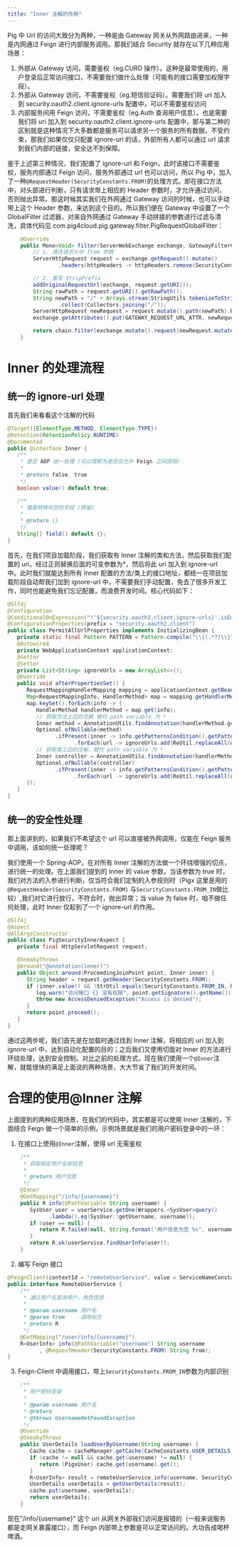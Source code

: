 ```yaml
---
title: "Inner 注解的作用"
---
```


Pig 中 Url 的访问大致分为两种，一种是由 Gateway 网关从外网路由进来，一种是内网通过 Feign 进行内部服务调用。那我们结合 Security 就存在以下几种应用场景：



1. 外部从 Gateway 访问，需要鉴权（eg.CURD 操作）。这种是最常使用的，用户登录后正常访问接口，不需要我们做什么处理（可能有的接口需要加权限字段）。
2. 外部从 Gateway 访问，不需要鉴权（eg.短信验证码）。需要我们将 uri 加入到 security.oauth2.client.ignore-urls 配置中，可以不需要鉴权访问
3. 内部服务间用 Feign 访问，不需要鉴权（eg.Auth 查询用户信息）。也是需要我们将 uri 加入到 security.oauth2.client.ignore-urls 配置中，那与第二种的区别就是这种情况下大多数都是服务可以请求另一个服务的所有数据，不受约束，那我们如果仅仅只配置 ignore-url 的话，外部所有人都可以通过 url 请求到我们内部的链接，安全达不到保障。



鉴于上述第三种情况，我们配置了 ignore-url 和 Feign，此时该接口不需要鉴权，服务内部通过 Feign 访问，服务外部通过 url 也可以访问，所以 Pig 中，加入了一种`@RequestHeader(SecurityConstants.FROM)`的处理方式。即在接口方法中，对头部进行判断，只有请求带上相应的 Header 参数时，才允许通过访问，否则抛出异常。那这时候其实我们在外网通过 Gateway 访问的时候，也可以手动带上这个 Header 参数，来达到这个目的。所以我们便在 Gateway 中设置了一个 GlobalFilter 过滤器，对来自外网通过 Gateway 手动拼接的参数进行过滤与清洗，具体代码见 com.pig4cloud.pig.gateway.filter.PigRequestGlobalFilter：

```java
	@Override
	public Mono<Void> filter(ServerWebExchange exchange, GatewayFilterChain chain) {
		// 1. 清洗请求头中 from 参数
		ServerHttpRequest request = exchange.getRequest().mutate()
				.headers(httpHeaders -> httpHeaders.remove(SecurityConstants.FROM)).build();

		// 2. 重写 StripPrefix
		addOriginalRequestUrl(exchange, request.getURI());
		String rawPath = request.getURI().getRawPath();
		String newPath = "/" + Arrays.stream(StringUtils.tokenizeToStringArray(rawPath, "/")).skip(1L)
				.collect(Collectors.joining("/"));
		ServerHttpRequest newRequest = request.mutate().path(newPath).build();
		exchange.getAttributes().put(GATEWAY_REQUEST_URL_ATTR, newRequest.getURI());

		return chain.filter(exchange.mutate().request(newRequest.mutate().build()).build());
	}
```



# Inner 的处理流程


## 统一的 ignore-url 处理


首先我们来看看这个注解的代码



```java
@Target({ElementType.METHOD, ElementType.TYPE})
@Retention(RetentionPolicy.RUNTIME)
@Documented
public @interface Inner {
   /**
    * 是否 AOP 统一处理 (可以理解为是否仅允许 Feign 之间调用)
    *
    * @return false, true
    */
   boolean value() default true;

   /**
    * 需要特殊判空的字段 (预留)
    *
    * @return {}
    */
   String[] field() default {};
}
```



首先，在我们项目加载阶段，我们获取有 Inner 注解的类和方法，然后获取我们配置的 uri，经过正则替换后面的可变参数为*，然后将此 uri 加入到 ignore-url 中。此时我们就能达到所有 Inner 配置的方法/类上的接口地址，都统一在项目加载阶段自动帮我们加到 ignore-url 中，不需要我们手动配置，免去了很多开发工作，同时也能避免我们忘记配置，而浪费开发时间。核心代码如下：



```java
@Slf4j
@Configuration
@ConditionalOnExpression("!'${security.oauth2.client.ignore-urls}'.isEmpty()")
@ConfigurationProperties(prefix = "security.oauth2.client")
public class PermitAllUrlProperties implements InitializingBean {
   private static final Pattern PATTERN = Pattern.compile("\\{(.*?)\\}");
   @Autowired
   private WebApplicationContext applicationContext;
   @Getter
   @Setter
   private List<String> ignoreUrls = new ArrayList<>();
   @Override
   public void afterPropertiesSet() {
      RequestMappingHandlerMapping mapping = applicationContext.getBean(RequestMappingHandlerMapping.class);
      Map<RequestMappingInfo, HandlerMethod> map = mapping.getHandlerMethods();
      map.keySet().forEach(info -> {
         HandlerMethod handlerMethod = map.get(info);
         // 获取方法上边的注解 替代 path variable 为 *
         Inner method = AnnotationUtils.findAnnotation(handlerMethod.getMethod(), Inner.class);
         Optional.ofNullable(method)
               .ifPresent(inner -> info.getPatternsCondition().getPatterns()
                     .forEach(url -> ignoreUrls.add(ReUtil.replaceAll(url, PATTERN, StringPool.ASTERISK))));
         // 获取类上边的注解，替代 path variable 为 *
         Inner controller = AnnotationUtils.findAnnotation(handlerMethod.getBeanType(), Inner.class);
         Optional.ofNullable(controller)
               .ifPresent(inner -> info.getPatternsCondition().getPatterns()
                     .forEach(url -> ignoreUrls.add(ReUtil.replaceAll(url, PATTERN, StringPool.ASTERISK))));
      });
   }
}
```



## 统一的安全性处理


那上面讲到的，如果我们不希望这个 url 可以直接被外网调用，仅能在 Feign 服务中调用，该如何统一处理呢？



我们使用一个 Spring-AOP，在对所有 Inner 注解的方法做一个环绕增强的切点，进行统一的处理。在上面我们提到的 Inner 的 value 参数，当该参数为 true 时，我们对方法的入参进行判断，仅当符合我们定制的入参规则时（Pigx 这里是用的`@RequestHeader(SecurityConstants.FROM)` 与`SecurityConstants.FROM_IN`做比较）,我们对它进行放行，不符合时，抛出异常；当 value 为 false 时，咱不做任何处理，此时 Inner 仅起到了一个 ignore-url 的作用。



```java
@Slf4j
@Aspect
@AllArgsConstructor
public class PigSecurityInnerAspect {
   private final HttpServletRequest request;

   @SneakyThrows
   @Around("@annotation(inner)")
   public Object around(ProceedingJoinPoint point, Inner inner) {
      String header = request.getHeader(SecurityConstants.FROM);
      if (inner.value() && !StrUtil.equals(SecurityConstants.FROM_IN, header)) {
         log.warn("访问接口 {} 没有权限", point.getSignature().getName());
         throw new AccessDeniedException("Access is denied");
      }
      return point.proceed();
   }
}
```



通过这两步呢，我们首先是在加载时通过找到 Inner 注解，将相应的 uri 加入到 ignore-url 中，达到自动化配置的目的；之后我们又使用切面对 Inner 的方法进行环绕处理，达到安全控制。对比之前的处理方式，现在我们使用一个`@Inner`注解，就能很快的满足上面说的两种场景，大大节省了我们的开发时间。



# 合理的使用@Inner 注解


上面提到的两种应用场景，在我们的代码中，其实都是可以使用 Inner 注解的，下面结合 Feign 做一个简单的示例，示例场景就是我们的用户密码登录中的一环：



1. 在接口上使用`@Inner`注解，使得 url 无需鉴权

```java
    /**
     * 获取指定用户全部信息
     *
     * @return 用户信息
     */
    @Inner
    @GetMapping("/info/{username}")
    public R info(@PathVariable String username) {
       SysUser user = userService.getOne(Wrappers.<SysUser>query()
             .lambda().eq(SysUser::getUsername, username));
       if (user == null) {
          return R.failed(null, String.format("用户信息为空 %s", username));
       }
       return R.ok(userService.findUserInfo(user));
    }
```

2. 编写 Feign 接口

```java
@FeignClient(contextId = "remoteUserService", value = ServiceNameConstants.UMPS_SERVICE)
public interface RemoteUserService {
    /**
     * 通过用户名查询用户、角色信息
     *
     * @param username 用户名
     * @param from     调用标志
     * @return R
     */
    @GetMapping("/user/info/{username}")
    R<UserInfo> info(@PathVariable("username") String username
          , @RequestHeader(SecurityConstants.FROM) String from);
}
```

3. Feign-Client 中调用接口，带上`SecurityConstants.FROM_IN`参数为内部识别

```java
    /**
     * 用户密码登录
     *
     * @param username 用户名
     * @return
     * @throws UsernameNotFoundException
     */
    @Override
    @SneakyThrows
    public UserDetails loadUserByUsername(String username) {
       Cache cache = cacheManager.getCache(CacheConstants.USER_DETAILS);
       if (cache != null && cache.get(username) != null) {
          return (PigxUser) cache.get(username).get();
       }
       R<UserInfo> result = remoteUserService.info(username, SecurityConstants.FROM_IN);
       UserDetails userDetails = getUserDetails(result);
       cache.put(username, userDetails);
       return userDetails;
    }
```



现在"/info/{username}" 这个 uri 从网关外部我们访问是报错的（一般来说服务都是走网关暴露接口），而 Feign 内部带上参数是可以正常访问的。大功告成喝杯啤酒。
